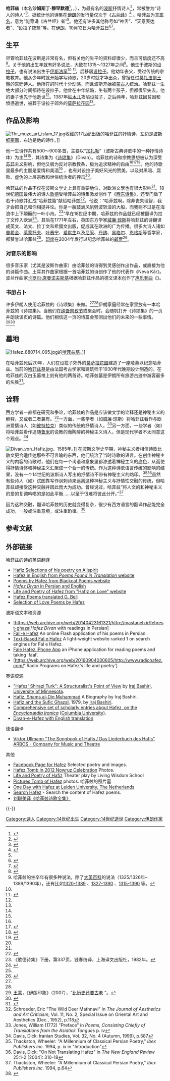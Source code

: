 {{about|波斯抒情诗人|伊斯兰世界的称谓|哈菲兹 (称谓)}}
{{Infobox saint
|name=哈菲兹
|birth_date=1315-1327
|death_date=1389-1390
|feast_day=
|imagesize=200px
|image=Chama al-Din Muhammad Hafiz.jpg
|birth_place=[[伊朗|波斯]][[设拉子|设拉子]]
|death_place=[[伊朗|波斯]][[设拉子|设拉子]]
|caption=哈菲兹
|titles=Spiritual Poet, Mystic
|beatified_date=
|beatified_place=
|beatified_by=
|canonized_date=
|canonized_place=
|canonized_by=
|attributes=
|patronage=
|Tomb=[[哈菲兹墓|哈菲兹墓]]，位于[[伊朗|伊朗]][[设拉子|设拉子]]
|suppressed_date=
|issues=
|quote=
|influences= [[伊本·阿拉比|伊本·阿拉比]]、[[和卓·克曼尼|和卓]]、[[萨纳伊|萨纳伊]]、[[古兰经|古兰经]]、[[安瓦里|安瓦里]]、[[尼扎米|尼扎米]]、[[萨迪·设拉兹|萨迪·设拉兹]]、[[哈加尼|哈加尼]]、[[纳霞堡的阿塔|阿塔]]
|influenced= 之后的波斯抒情诗人、[[约翰·沃尔夫冈·冯·歌德|歌德]]
|tradition= [[神秘主义|神秘主义]][[诗歌|诗歌]]（[[加扎勒|加扎勒]], [[Irfan|Irfan]]）
|major_works= 《诗颂集》
}}
'''哈菲兹'''（本名'''沙姆斯丁·穆罕默德'''<ref name="伊朗诗歌">{{cite web |title=伊朗的诗歌 |url=http://ir.mofcom.gov.cn/aarticle/ddgk/e/200903/20090306100509.html |publisher={{Link-fa|中华人民共和国驻伊朗大使馆|سفارت جمهوری خلق چین در تهران}}经商参处 |date=2009-03-16 |accessdate=2012-06-05 |archive-date=2012-02-28 |archive-url=https://web.archive.org/web/20120228102610/http://ir.mofcom.gov.cn/aarticle/ddgk/e/200903/20090306100509.html |dead-url=no }}</ref>，{{lang-fa|اجه شمس‌الدین محمد حافظ شیرازی}}，{{bd|约1315年||约1390年||catIdx=Hafez}}），为最有名的[[波斯|波斯]]抒情诗人<ref name="大英百科">{{cite web |language=en |title=Ḥāfeẓ |url=http://www.britannica.com/EBchecked/topic/251392/Hafez |publisher=[[大英百科全书|大英百科全书]] |accessdate=2012-06-05 |archive-date=2012-08-07 |archive-url=https://web.archive.org/web/20120807165238/http://www.britannica.com/EBchecked/topic/251392/Hafez |dead-url=no }}</ref>，常被誉为“诗人的诗人”<ref name="伊朗百科2">{{Cite web | language = en | last = Yarshater | first = Ehsan | year = 2002 | title = Hafez I: An Overview | url = http://www.iranicaonline.org/articles/hafez-i | encyclopedia = Encyclopædia Iranica | accessdate = 2012-06-05 | archive-url = https://web.archive.org/web/20120517035020/http://www.iranicaonline.org/articles/hafez-i | archive-date = 2012-05-17 | dead-url = yes }}</ref>。据统计他的诗集在[[伊朗|伊朗]]的发行量仅次于《[[古兰经|古兰经]]》<ref name="外国文学网">{{cite web|author=穆宏燕|title=波斯：哈菲兹的抒情诗|url=http://foreignliterature.cass.cn/chinese/NewsInfo.asp?NewsId=2604|publisher=外国文学网（[[中国社会科学院|中国社会科学院]]外国文学研究所）|accessdate=2012-06-05|deadurl=yes|archiveurl=https://web.archive.org/web/20150610214725/http://foreignliterature.cass.cn/chinese/NewsInfo.asp?NewsId=2604|archivedate=2015-06-10}}</ref> 。哈菲兹为其[[笔名|笔名]]，意为“能背诵《古兰经》者”<ref name="外国文学网" />。他还有许多其他称号如“神舌”、“天意表达者”、“设拉子夜莺”等。在[[伊朗|伊朗]]，10月12日为哈菲兹日<ref>{{Cite web |language=en |author=Hossein Kaji |title=Hafez’s incomparable position in Iranian culture |url=http://www.mehrnews.com/en/NewsDetail.aspx?NewsID=393152 |publisher=Tehran Times (Opinion Column) |date=2006-10-11 |accessdate=2012-06-05 |deadurl=yes |archiveurl=https://web.archive.org/web/20071015160848/http://mehrnews.com/en/NewsDetail.aspx?NewsID=393152 |archivedate=2007-10-15 }}</ref><ref>{{cite web|title=纪念哈菲兹学术研讨会召开|url=http://www.eastlit.pku.edu.cn/show.php?id=6147|publisher=北京大学东方文学研究中心|date=2001-11-14|accessdate=2012-06-10|deadurl=yes|archiveurl=https://web.archive.org/web/20140906133810/http://www.eastlit.pku.edu.cn/show.php?id=6147|archivedate=2014-09-06}}</ref>。

== 生平 ==
尽管哈菲兹在波斯是非常有名，但有关他的生平的资料却很少，而且可信度还不高<ref name="伊朗百科1">{{Cite web | language = en | last = Khorramshahi | first = Bahaʾ-al-Din | year = 2002 | title = Hafez II: Life and Times | url = http://www.iranicaonline.org/articles/hafez-ii | encyclopedia = Encyclopædia Iranica | accessdate = 2012-06-05 | archive-date = 2011-04-29 | archive-url = https://web.archive.org/web/20110429190236/http://www.iranicaonline.org/articles/hafez-ii | dead-url = no }}</ref>。关于他的出生年就有好多说法，大致在1315～1327年之间<ref>哈菲兹的生卒年有很多种说法，除了[[大英百科|大英百科]]的说法（1325/1326年–1389/1390年），还有比如[http://ir.mofcom.gov.cn/aarticle/ddgk/e/200903/20090306100509.html 1320-1389] {{Wayback|url=http://ir.mofcom.gov.cn/aarticle/ddgk/e/200903/20090306100509.html |date=20120228102610 }}、[http://foreignliterature.cass.cn/chinese/NewsInfo.asp?NewsId=2604 1327-1390] {{Wayback|url=http://foreignliterature.cass.cn/chinese/NewsInfo.asp?NewsId=2604 |date=20150610214725 }}、[http://www.iranicaonline.org/articles/hafez-ii 1315-1390] {{Wayback|url=http://www.iranicaonline.org/articles/hafez-ii |date=20110429190236 }}等。</ref>。他生于波斯的[[设拉子|设拉子]]，也有说法出生于[[伊斯法罕|伊斯法罕]]<ref name="伊朗诗歌"/> <ref name="东方文学简史">{{cite book |author=何乃英 |title=东方文学简史——亚非其它国家部分 |year=1993 |publisher=海南出版社 |location=海口 |url=http://www.xiexingcun.com/philology/60/004.htm |accessdate=2012-06-05 |archive-date=2014-07-07 |archive-url=https://web.archive.org/web/20140707204120/http://www.xiexingcun.com/Philology/60/004.htm |dead-url=no }}</ref>，后移居[[设拉子|设拉子]]。他幼年丧父，受过传统的宗教教育。他从少年时就开始学写诗歌，20岁时就才华出众，曾担任过[[莫扎法爾王朝|莫扎法爾王朝]]的宫廷诗人。他所在的时代十分动荡，而且波斯开始被[[蒙古人|蒙古人]]统治。哈菲兹一生绝大部分时间都待在设拉子。他曾在中年结婚，生有两个孩子，但都很早失去。他的妻子也先于他逝世<ref name="邢秉顺"/>。1387年[[帖木儿|帖木儿]]攻陷设拉子，之后两年，哈菲兹因贫困和愤懑逝世，被葬于设拉子郊外的[[莫萨拉花园|莫萨拉花园]]<ref name="伊朗诗歌"/>。

== 作品及影响 ==
[[File:Thr_muze_art_islam_17.jpg|thumb]]收藏的17世纪出版的哈菲兹的抒情诗，左边是[[波斯细密画|波斯细密画]]，右边是他的诗作。]]

他一生诗作共有500～900多首，主要以“[[加扎勒|加扎勒]]”（波斯古典诗歌中的一种抒情诗体）为主<ref name="大英百科"/><ref name="伊斯兰百科" />，其诗集为《[[诗颂集|诗颂集]]》（Divan）。哈菲兹的诗和宗教思想被认为深受[[苏菲主义|苏菲主义]]影响，但他又极为反对宗教教条，极为追求精神的自由<ref name="外国文学网" /><ref name="邢秉顺">{{cite book |author=[波斯]沙姆思·奥丁·穆罕默德·哈菲兹；[[邢秉顺|邢秉顺]]译 |title=《哈菲兹抒情诗选》 |year=1981 |publisher=外国文学出版社 |pages=187}}</ref><ref name="伊斯兰百科">{{cite encyclopedia |title=哈菲兹 |encyclopedia=《[[中国伊斯兰百科全书|中国伊斯兰百科全书]]》 |editor=中国伊斯兰百科全书编辑委员会 编 |year=2007 |publisher=四川辞书出版社 |isbn=9787806823095 |url=http://www.norislam.com/?action-viewnews-itemid-6788 |accessdate=2012-06-10 |archive-date=2014-08-21 |archive-url=https://web.archive.org/web/20140821205857/http://www.norislam.com/?action-viewnews-itemid-6788 |dead-url=no }}</ref>。他的诗歌里最多的主题是爱情和美酒<ref name="穆宏燕">{{cite web|author=穆宏燕|title=波斯古典诗歌中的诗酒风流--以海亚姆、莫拉维、哈菲兹为例|url=http://www.islambook.net/xueshu/list.asp?id=2847|publisher=中文伊斯兰学术城|accessdate=2012-06-10|archive-date=2014-08-21|archive-url=https://web.archive.org/web/20140821164218/http://www.islambook.net/xueshu/list.asp?id=2847|dead-url=no}}</ref> ，也有对设拉子美好风光的赞美，以及对黑暗、腐败、虚伪的上层宗教和世俗统治者的抨击<ref name="邢秉顺"/>。

哈菲兹的作品不仅在波斯文学史上具有重要地位，对欧洲文學也有很大影响<ref name="外国文学网" />。18世纪[[德国|德国]]最伟大的诗人[[约翰·沃尔夫冈·冯·歌德|歌德]]受哈菲兹的诗集激发创作了《[[西东诗集|西东诗集]]》，还专门做了若干诗歌并汇成“哈菲兹篇”献给哈菲兹<ref name="国外文学2000">{{cite journal|author=聂军 |title=神游东方的精神之旅——歌德的抒情组诗《东西合集》的产生背景 |journal=国外文学 |year=2000|issue=01|pages=82-90 |url=http://wuxizazhi.cnki.net/Article/WAIX200001013.html |accessdate=2012-06-10}}</ref>。他说：“哈菲兹啊，除非丧失理智，我才会把自己和你相提并论。你是一艘鼓满风帆劈波斩浪的大船，而我则不过是在海浪中上下颠簸的一叶小舟。<ref>《歌德诗集》下册，第337页，钱春绮译，上海译文出版社，1982年。</ref>”早在18世纪中期，哈菲兹的作品就已经被翻译为拉丁文传入欧洲<ref name="国外文学1991">{{cite journal |author=俞久洪 |title=哈菲兹和彭斯诗歌之比较——兼论前者对后者的影响 |journal=国外文学 |year=1991|issue=01|pages=169-178 |url=http://wuxizazhi.cnki.net/Article/WAIX199101016.html |accessdate=2012-06-10}}</ref>。其后在1771年左右，英国东方学家[[威廉·琼斯|威廉·琼斯]]将哈菲兹的诗翻译成英文、法文、拉丁文和希腊文出版，促成其在欧洲的广为传播。很多大诗人诸如[[普希金|普希金]]、[[莱蒙托夫|莱蒙托夫]]、[[叶赛宁|叶赛宁]]、[[爱默生|爱默生]]以及[[尼采|尼采]]、[[丹纳|丹纳]]、[[黑格尔|黑格尔]]、[[恩格斯|恩格斯]]等哲学家，都赞誉过哈菲兹<ref name="外国文学网" />。[[印度|印度]]在2004年发行过纪念哈菲兹的[[邮票|邮票]]<ref>{{cite journal |author=夏明鉴 |title=2004年印度邮票简述 |journal=《集邮博览》 |year=2005 |issue=12 |url=http://www.cpi.com.cn/worldstamp/worldnews/20051215-1.asp |accessdate=2013-11-17 |deadurl=yes |archiveurl=https://web.archive.org/web/20070127060721/http://www.cpi.com.cn/worldstamp/worldnews/20051215-1.asp |archivedate=2007-01-27 }}</ref>。

=== 对音乐的影响 ===
很多音乐家（尤其是波斯作曲家）由哈菲兹的诗得到灵感创作出作品，或直接为他的诗篇作曲。土耳其作曲家{{link-en|布胡里扎德·穆斯塔法·伊特里|Buhurizade Mustafa Itri}}根据一首哈菲兹的诗创作了他的代表作《Neva Kâr》。波兰作曲家[[卡罗尔·席曼诺夫斯基|卡罗尔·席曼诺夫斯基]]根据哈菲兹作品的德文译本创作了[[声乐套曲|声乐套曲]]《{{link-en|哈菲兹情歌集|The Love Songs of Hafiz}}》。

=== 书册占卜 ===
许多伊朗人使用哈菲兹的《诗颂集》来做{{link-en|书册占卜|Bibliomancy|占卜}}。<ref name="伊朗百科2"/><ref name="外国文学网"/>伊朗家庭经常在家里放有一本哈菲兹的《诗颂集》。当他们在[[纳吾肉孜节|纳吾肉孜节]]或{{link-en|耶尔达节|Yaldā}}聚会时，会随机打开《诗颂集》的一页并朗读该页的诗篇。他们相信这一页的诗篇会预测出他们的未来的一些事情。<ref>[[王蒙_(作家)|王蒙]]，《伊朗印象》（2007），“[http://www.1-123.com/0wenxue/wangmong13.asp 比历史还要古老] {{Wayback|url=http://www.1-123.com/0wenxue/wangmong13.asp |date=20111126192200 }}”。</ref><ref>{{cite web|author=童孟侯|title=用古诗算命|url=http://xmwb.news365.com.cn/lycs/201305/t20130521_1157475.html|publisher=《[[新民晚报|新民晚报]]》|date=2013-05-21|accessdate=2013-11-17|deadurl=yes|archiveurl=https://web.archive.org/web/20131027163903/http://xmwb.news365.com.cn/lycs/201305/t20130521_1157475.html|archivedate=2013-10-27}}</ref>

==墓地==
{{Main|哈菲兹墓}}
[[File:Hafez_880714_095.jpg|thumb]]的[[哈菲兹墓|哈菲兹墓]]。]]

在哈菲兹死后20年，人们在设拉子郊外的[[莫萨拉花园|莫萨拉花园]]建造了一座陵墓以纪念哈菲兹。当前的[[哈菲兹墓|哈菲兹墓]]是由法国考古学家和建筑师{{link-en|安德烈·戈达尔|André Godard}}于1930年代晚期设计制造的。在哈菲兹的汉白玉墓棺上刻有他的两首诗。哈菲兹墓是伊朗所有旅游古迹中游客最多的名胜<ref>{{cite web |title=波斯波利斯遗址和哈菲兹墓成为最受欢迎的景点 |url=http://ir.mofcom.gov.cn/article/ddgk/e/200903/20090306122761.shtml |publisher=中华人民共和国商务部 |date=2009-03-24 |accessdate=2013-11-17}}</ref>。

==诠释==
西方学者一直都在研究和争论，哈菲兹的作品是应该做文学的诠释还是神秘主义的解释，又或者二者兼有。<ref>Schroeder, Eric "The Wild Deer Mathnavi" in ''The Journal of Aesthetics and Art Criticism'', Vol. 11, No. 2, Special Issue on Oriental Art and Aesthetics (Dec., 1952), p.118</ref>一方面，一些学者（如威廉·琼斯）将哈菲兹看作与欧洲爱情诗人（如[[弗朗切斯科·彼特拉克|彼特拉克]]）类似的传统的抒情诗人。<ref>Jones, William (1772) "Preface" in ''Poems, Consisting Chiefly of Translations from the Asiatick Tongues'' p. iv</ref>另一方面，一些学者（如{{link-en|亨利·威尔伯福斯-克拉克|Henry Wilberforce-Clarke}}）将哈菲兹看作追随[[鲁米|鲁米]]的说教的而陶醉的神秘主义诗人，但是现代学者不太同意这个观点。<ref>Davis, Dick: Iranian Studies, Vol. 32, No. 4 (Autumn, 1999), p.587</ref>

[[File:Divan_von_Hafiz.jpg|right]]，1585年。]]
在波斯文学史早期，神秘主义者相信诗歌比散文更合适传达那些不可言喻的东西，他们统治了当时诗歌的语言。在创作神秘主义的内容的诗歌时，他们在每一个词语和意象里都渗透着神秘主义的底色，从而使得抒情诗体和神秘主义汇聚成一个合一的传统。作为这种诗歌语言传统的影响的结果，没有一个14世纪的波斯诗人写出的抒情诗不带有神秘主义的烙印。<ref>Thackston, Wheeler: "A Millennium of Classical Persian Poetry," ''Ibex Publishers Inc.'' 1994, p.  ix in "Introduction"</ref><ref>Davis, Dick: "On Not Translating Hafez" in ''The New England Review'' 25:1-2 [2004]: 310-18</ref>虽然有些诗人（如{{link-en|乌贝德·查康尼|Ubayd Zakani}}）试图靠写作讽刺诗来远离这种神秘主义与抒情性交融的传统，但哈菲兹却接受这种交融并因此而大为成功。{{link-en|惠勒·萨克斯顿|Wheeler Thackston}}曾经说过，哈菲兹“将人文的和神秘主义的爱的复调吟唱的是如此平衡……以至于很难将彼此分开。”<ref>Thackston, Wheeler: "A Millennium of Classical Persian Poetry," ''Ibex Publishers Inc.'' 1994, p.64</ref>

因为这种交融，翻译哈菲兹的历史就变得复杂，很少有西方语言的翻译作品能完全成功，一般或注重意境，或注重韵律。<ref name=wang>{{cite web |author=万源一 |title=《我听到神的笑声——哈菲兹的诗》译序及选诗六首 |url=http://www.qiudao.net/qdw/ArticleShow.asp-ArticleID=636.html |publisher=求道网 |date=2005-08-05 |accessdate=2013-11-17 |archive-url=https://web.archive.org/web/20150924083543/http://www.qiudao.net/qdw/ArticleShow.asp-ArticleID=636.html |archive-date=2015-09-24 |dead-url=yes }}</ref>

== 参考文献 ==
{{reflist|2}}

== 外部链接 ==
{{Commons category|Hafez|哈菲兹}}
{{div col|2}}
; 哈菲兹的诗的英语翻译
* [https://web.archive.org/web/20131019140916/http://www.allspirit.co.uk/hafiz.html Hafiz Selections of his poetry on Allspirit]
* [http://poemsintranslation.blogspot.com/search/label/Hafiz Hafez in English from ''Poems Found in Translation'' website]{{Wayback|url=http://poemsintranslation.blogspot.com/search/label/Hafiz |date=20190330135255 }}
* [http://www.blackcatpoems.com/h/hafez.html Poems by Hafez from Blackcat Poems website]{{Wayback|url=http://www.blackcatpoems.com/h/hafez.html |date=20171011211639 }}
* [https://web.archive.org/web/20131120064901/http://www.hafezdivan.blogpars.com/ ''Hafez Divan'' in Persian and English]
* [https://web.archive.org/web/20140517122140/http://hafizonlove.com/ Life and Poetry of Hafez from "Hafiz on Love" website]
* [https://web.archive.org/web/20120618064507/http://www.poetseers.org/the_poetseers/hafiz/h_p/ Hafez Poems translated G. Bell]
* [http://www.falehafez.com Selection of Love Poems by Hafez]{{Wayback|url=http://www.falehafez.com/ |date=20010410215310 }}

; 波斯语文本和资源
* [https://web.archive.org/web/20140423161321/http://mastaneh.ir/fehrest-ghazal''Hafez Divan'' with readings in Persian]
* [https://web.archive.org/web/20140316161336/http://www.mshams.ir/wp-content/uploads/2010/08/divan.html Fall-e Hafez] An online Flash application of his poems in Persian.
* [https://web.archive.org/web/20190608191207/http://www.falehafez.org/ Text-Based Fal e Hafez] A light-weight website ranked 1 on search engines for Fal e Hafez.
* [http://itunes.apple.com/us/app/falehafez.me/id671500861 Fale Hafez iPhone App]{{Wayback|url=http://itunes.apple.com/us/app/falehafez.me/id671500861 |date=20150611100051 }} an iPhone application for reading poems and taking 'faal'.
* [https://web.archive.org/web/20160904030605/http://www.radiohafez.com/''Radio Programs on Hafez's life and poetry']

; 英语资源
* [https://web.archive.org/web/20140301031207/http://www.angelfire.com/rnb/bashiri/Hafiz/Hafiz.html "Hafez' Shirazi Turk": A Structuralist's Point of View] by [[Iraj_Bashiri|Iraj Bashiri]], [[University_of_Minnesota|University of Minnesota]].
* [https://web.archive.org/web/20150111051907/http://www.angelfire.com/rnb/bashiri/Poets/Hafiz.html Hafiz, Shams al-Din Muhammad] A Biography by Iraj Bashiri.
* [https://web.archive.org/web/20140228183157/http://www.angelfire.com/rnb/bashiri/Hafiz/Gufta.html Hafiz and the Sufic Ghazal], 1979, by  [[Iraj_Bashiri|Iraj Bashiri]].
* [https://web.archive.org/web/20050201034830/http://www.iranica.com/articles/v11f5/v11f5004.html Comprehensive set of scholarly entries about Hafez, on the ''[[Encyclopædia_Iranica|Encyclopædia Iranica]]''] ([[Columbia_University|Columbia University]]).
* [https://web.archive.org/web/20120425230513/http://ifile.it/5pxha04 Divan-e-Hafez with English translation]

; 德语翻译
* [http://www.dailymotion.com/video/xfyfe7_ullmann-drunken-betrunken-from-the-songbook-of-hafis_creation [[Viktor_Ullmann|Viktor Ullmann]] "The Songbook of Hafis / Das Liederbuch des Hafis" [[ARBOS_-_Company_for_Music_and_Theatre|ARBOS - Company for Music and Theatre]]]

; 其他
* [http://www.facebook.com/ThePoetHafez?sk=app_4949752878 Facebook Page for Hafez]{{Wayback|url=http://www.dailymotion.com/video/xfyfe7_ullmann-drunken-betrunken-from-the-songbook-of-hafis_creation |date=20130730171836 }} Selected poetry and images.
* [https://web.archive.org/web/20120719231002/http://www.photoparsi.com/5/491-hafez-tomb-in-2012-nowruz Hafez Tomb in 2012 Nowruz Celebration] Photos.
* [http://vimeo.com/livingwisdomschool/hafiz-of-shiraz Life and Poetry of Hafiz]{{Wayback|url=http://vimeo.com/livingwisdomschool/hafiz-of-shiraz |date=20191029005501 }} Theater play by Living Wisdom School
* [http://mihand.ir/pictures-tomb-of-hafez  Pictures Tomb of Hafez]{{Wayback|url=http://mihand.ir/pictures-tomb-of-hafez |date=20141219152354 }}  photos.  哈菲兹的照片墓
* [http://www.youtube.com/watch?v=YFFMzoOUpsM&list=UUyFTtat1sU29873mm4IwIiw&index=2&feature=plcp One Day with Hafez at Leiden University, The Netherlands]{{Wayback|url=http://www.youtube.com/watch?v=YFFMzoOUpsM&list=UUyFTtat1sU29873mm4IwIiw&index=2&feature=plcp |date=20140413183402 }}
* [http://www.allpersian.com/projects/ Search Hafez]{{Wayback|url=http://www.allpersian.com/projects/ |date=20090107043658 }} - Search the content of Hafez poems.
* [http://blog.sina.com.cn/s/blog_5df870050100x5tw.html 刘聪美译《哈菲兹诗歌全集》]{{Wayback|url=http://blog.sina.com.cn/s/blog_5df870050100x5tw.html |date=20160305083228 }}
{{div col end}}
{{-}}
{{Authority control}}
{{DEFAULTSORT:Hafez}}
[[Category:诗人|Category:诗人]]
[[Category:14世纪出生|Category:14世纪出生]]
[[Category:14世纪逝世|Category:14世纪逝世]]
[[Category:伊朗作家|Category:伊朗作家]]
